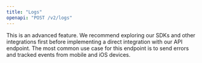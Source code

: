 ```yaml
---
title: "Logs"
openapi: "POST /v2/logs"
---
```

<Tip>
    This is an advanced feature.
    We recommend exploring our SDKs and other integrations first before implementing a direct integration
    with our API endpoint. The most common use case for this endpoint is to send errors and tracked events from
    mobile and iOS devices.
</Tip>
